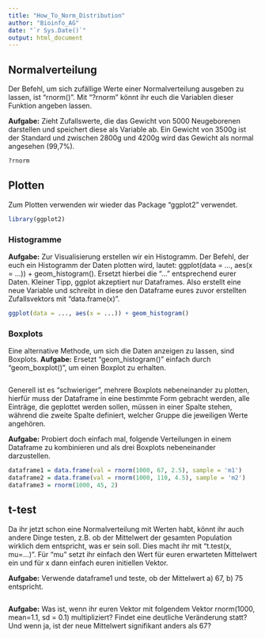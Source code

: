 ```yaml
---
title: "How_To_Norm_Distribution"
author: "Bioinfo_AG"
date: "`r Sys.Date()`"
output: html_document
---
```


## Normalverteilung

Der Befehl, um sich zufällige Werte einer Normalverteilung ausgeben zu lassen, ist "rnorm()". Mit "?rnorm" könnt ihr euch die Variablen dieser Funktion angeben lassen. 

**Aufgabe:** Zieht Zufallswerte, die das Gewicht von 5000 Neugeborenen darstellen und speichert diese als Variable ab. Ein Gewicht von 3500g ist der Standard und zwischen 2800g und 4200g wird das Gewicht als normal angesehen (99,7%). 

```r
?rnorm
```

## Plotten

Zum Plotten verwenden wir wieder das Package "ggplot2" verwendet.
```r
library(ggplot2)
```

### Histogramme

**Aufgabe:** Zur Visualisierung erstellen wir ein Histogramm. Der Befehl, der euch ein Histogramm der Daten plotten wird, lautet:
ggplot(data = ..., aes(x = ...)) + geom_histogram(). Ersetzt hierbei die "..." entsprechend eurer Daten. Kleiner Tipp, ggplot akzeptiert nur Dataframes. Also erstellt eine neue Variable und schreibt in diese den Dataframe eures zuvor erstellten Zufallsvektors mit "data.frame(x)".

```r
ggplot(data = ..., aes(x = ...)) + geom_histogram()
```

### Boxplots

Eine alternative Methode, um sich die Daten anzeigen zu lassen, sind Boxplots. 
**Aufgabe:** Ersetzt "geom_histogram()" einfach durch "geom_boxplot()", um einen Boxplot zu erhalten. 

```r

```

Generell ist es "schwieriger", mehrere Boxplots nebeneinander zu plotten, hierfür muss der Dataframe in eine bestimmte Form gebracht werden, alle Einträge, die geplottet werden sollen, müssen in einer Spalte stehen, während die zweite Spalte definiert, welcher Gruppe die jeweiligen Werte angehören. 

**Aufgabe:** Probiert doch einfach mal, folgende Verteilungen in einem Dataframe zu kombinieren und als drei Boxplots nebeneinander darzustellen.

```r
dataframe1 = data.frame(val = rnorm(1000, 67, 2.5), sample = 'm1')
dataframe2 = data.frame(val = rnorm(1000, 110, 4.5), sample = 'm2')
dataframe3 = rnorm(1000, 45, 2)
```


## t-test

Da ihr jetzt schon eine Normalverteilung mit Werten habt, könnt ihr auch andere Dinge testen, z.B. ob der Mittelwert der gesamten Population wirklich dem entspricht, was er sein soll. Dies macht ihr mit "t.test(x, mu=...)". Für "mu" setzt ihr einfach den Wert für euren erwarteten Mittelwert ein und für x dann einfach euren initiellen Vektor.

**Aufgabe:** Verwende dataframe1 und teste, ob der Mittelwert a) 67, b) 75 entspricht.

```r

```

**Aufgabe:** Was ist, wenn ihr euren Vektor mit folgendem Vektor rnorm(1000, mean=1.1, sd = 0.1) multipliziert? Findet eine deutliche Veränderung statt? Und wenn ja, ist der neue Mittelwert signifikant anders als 67?

```r

```

